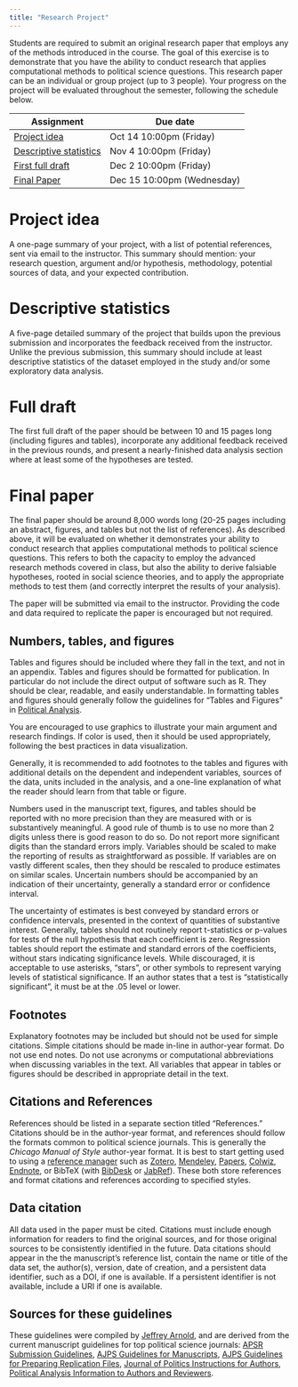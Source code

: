 ```yaml
---
title: "Research Project"
---
```


Students are required to submit an original research paper that employs any of the methods introduced in the course. The goal of this exercise is to demonstrate that you have the ability to conduct research that applies computational methods to political science questions. This research paper can be an individual or group project (up to 3 people). Your progress on the project will be evaluated throughout the semester, following the schedule below.


<table class="table table-stripped">
<thead>
<th>
Assignment
</th>
<th>
Due date
</th>
</thead>
<tbody>
<tr>
<td>
<a href="research_project.html#idea">Project idea</a>
</td>
<td>Oct 14 10:00pm (Friday)
</td>
</tr>
<tr>
<td>
<a href="research_project.html#descriptive">Descriptive statistics</a>
</td>
<td>Nov 4 10:00pm (Friday)
</td>
</tr>
<tr>
<td>
<a href="research_project.html#draft">First full draft</a>
</td>
<td>Dec 2 10:00pm (Friday)
</td>
</tr>
<tr>
<td>
<a href="research_project.html#final">Final Paper</a>
</td>
<td>Dec 15 10:00pm (Wednesday)
</td>
</tr>
</tbody>
</table>


# Project idea   {#idea}

A one-page summary of your project, with a list of potential references, sent via email to the instructor. This summary should mention: your research question, argument and/or hypothesis, methodology, potential sources of data, and your expected contribution.

# Descriptive statistics {#descriptive}

A five-page detailed summary of the project that builds upon the previous submission and incorporates the feedback received from the instructor. Unlike the previous submission, this summary should include at least descriptive statistics of the dataset employed in the study and/or some exploratory data analysis.

# Full draft {#draft}

The first full draft of the paper should be between 10 and 15 pages long (including figures and tables), incorporate any additional feedback received in the previous rounds, and present a nearly-finished data analysis section where at least some of the hypotheses are tested.

# Final paper {#final}

The final paper should be around 8,000 words long (20-25 pages including an abstract, figures, and tables but not the list of references). As described above, it will be evaluated on whether it demonstrates your ability to conduct research that applies computational methods to political science questions. This refers to both the capacity to employ the advanced research methods covered in class, but also the ability to derive falsiable hypotheses, rooted in social science theories, and to apply the appropriate methods to test them (and correctly interpret the results of your analysis). 

The paper will be submitted via email to the instructor. Providing the code and data required to replicate the paper is encouraged but not required.

## Numbers, tables, and figures

Tables and figures should be included where they fall in the text, and not in an appendix. Tables and figures should be formatted for publication.
In particular do not include the direct output of software such as R.
They should be clear, readable, and easily understandable.
In formatting tables and figures should generally follow the guidelines for "Tables and Figures" in [Political Analysis](https://academic.oup.com/pan/pages/Instructions_To_Authors). 

You are encouraged to use graphics to illustrate your main argument and research findings. If color is used, then it should be used appropriately, following the  best practices in data visualization.

Generally, it is recommended to add footnotes to the tables and figures with additional details on the dependent and independent variables, sources of the data, units included in the analysis, and a one-line explanation of what the reader should learn from that table or figure.

Numbers used in the manuscript text, figures, and tables should be reported with no more precision than they are measured with or is substantively meaningful.
A good rule of thumb is to use no more than 2 digits unless there is good reason to do so.
Do not report more significant digits than the standard errors imply.
Variables should be scaled to make the reporting of results as straightforward as possible.
If variables are on vastly different scales, then they should be rescaled to produce estimates on similar scales.
Uncertain numbers should be accompanied by an indication of their uncertainty, generally a standard error or confidence interval.

The uncertainty of estimates is best conveyed by standard errors or confidence intervals, presented in the context of quantities of substantive interest.
Generally, tables should not routinely report t-statistics or p-values for tests of the null hypothesis that each coefficient is zero.
Regression tables should report the estimate and standard errors of the coefficients, without stars indicating significance levels.
While discouraged, it is acceptable to use asterisks, "stars", or other symbols to represent varying levels of statistical significance.
If an author states that a test is "statistically significant", it must be at the .05 level or lower.

## Footnotes

Explanatory footnotes may be included but should not be used for simple citations.
Simple citations should be made in-line in author-year format.
Do not use end notes.
Do not use acronyms or computational abbreviations when discussing variables in the text.
All variables that appear in tables or figures should be described in appropriate detail in the text.

## Citations and References

References should be listed in a separate section titled "References."
Citations should be in the author-year format, and references should follow the formats common to political science journals. This is generally the *Chicago Manual of Style* author-year format.
It is best to start getting used to using a [reference manager](https://en.wikipedia.org/wiki/Reference_management_software) such as [Zotero](https://www.zotero.org/), [Mendeley](https://www.mendeley.com/), [Papers](http://papersapp.com/), [Colwiz](https://www.colwiz.com/), [Endnote](http://endnote.com/), or BibTeX (with [BibDesk](http://bibdesk.sourceforge.net/) or [JabRef](http://www.jabref.org/)). These both store references and format citations and references according to specified styles.

## Data citation

All data used in the paper must be cited.
Citations must include enough information for readers to find the original sources, and for those original sources to be consistently identified in the future.
Data citations should appear in the the manuscript's reference list, contain the name or title of the data set, the author(s), version, date of creation, and a persistent data identifier, such as a DOI, if one is available.
If a persistent identifier is not available, include a URI if one is available.


## Sources for these guidelines

These guidelines were compiled by [Jeffrey Arnold](http://www.jrnold.me/), and are derived from the current manuscript guidelines for top political science journals: [APSR Submission Guidelines](http://www.apsanet.org/APSR-Submission-Guidelines-August-2016), [AJPS Guidelines for Manuscripts](https://ajps.org/guidelines-for-manuscripts/), [AJPS Guidelines for Preparing Replication Files](https://ajpsblogging.files.wordpress.com/2015/03/ajps-guide-for-replic-materials-1-0.pdf), [Journal of Politics Instructions for Authors](http://www.journals.uchicago.edu/journals/jop/instruct), [Political Analysis Information to Authors and Reviewers](https://academic.oup.com/pan/pages/Instructions_To_Authors).
